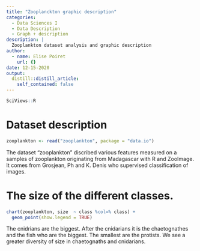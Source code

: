 ```yaml
---
title: "Zooplanckton graphic description"
categories: 
  - Data Sciences I 
  - Data Description 
  - Graph + description
description: |
  Zooplankton dataset analysis and graphic description
author:
  - name: Elise Poiret
    url: {}
date: 12-15-2020
output:
  distill::distill_article:
    self_contained: false
---
```


```r
SciViews::R
```

# Dataset description

```r
zooplankton <- read("zooplankton", package = "data.io")
```

The dataset "zooplankton" discribed various features measured on a samples of zooplankton originating from Madagascar with R and ZooImage. It comes from Grosjean, Ph and K. Denis who supervised classification of images.

# The size of the different classes.

```r
chart(zooplankton, size  ~ class %col=% class) + 
  geom_point(show.legend = TRUE)
```
 
 
 The cnidrians are the biggest. After the cnidarians it is the chaetognathes and the fish who are the biggest. The smallest are the protists. We see a greater diversity of size in chaetognaths and cnidarians. 

